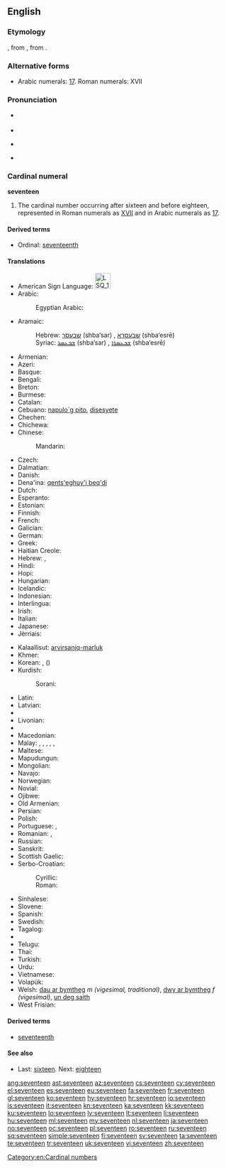 ==English==

===Etymology===
{{etyl|enm}}, from {{etyl|ang}} {{term|seofontiene|seofontīene|lang=ang}}, from {{etyl|gem-pro|en}} {{recons|sebuntehun|lang=gem-pro}}.

===Alternative forms===
* Arabic numerals: [[17]]. Roman numerals: XVII

===Pronunciation===
* {{qualifier|next word stressed near the first syllable}}
*: {{a|UK|US}} {{IPA|/ˈsɛv.ən.tiːn/}}
* {{audio|en-us-seventeen.ogg|Audio (US)}}
* {{qualifier|next word stressed after the first syllable}}
*: {{a|UK|US}} {{IPA|/ˌsɛv.ənˈtiːn/}}
* {{rhymes|iːn}}

===Cardinal numeral===
'''seventeen'''

# The cardinal number occurring after sixteen and before eighteen, represented in Roman numerals as [[XVII]] and in Arabic numerals as [[17]].

====Derived terms====
* Ordinal: [[seventeenth]]

====Translations====
{{trans-top|cardinal number}}
* American Sign Language: [[Image:LSQ 17.jpg|35px]]
* Arabic: {{t-|ar|سبعة عشر|tr=sábʕaʈ ʕášar}}
*: Egyptian Arabic: {{tø|arz|سبعتاشر|tr=sabaʕtaashar|sc=Arab}}
* Aramaic:
*: Hebrew: [[שבעסר]] (shba‘sar) {{m}}, [[שבעסרא]] (shba‘esrē) {{f}}
*: Syriac: [[ܫܒܥܣܪ]] (shba‘sar) {{m}}, [[ܫܒܥܣܪܐ]] (shba‘esrē) {{f}}
* Armenian: {{t+|hy|տասնյոթ|tr=tasnyot'}}
* Azeri: {{t+|az|on yeddi}}
* Basque: {{t+|eu|hamazazpi}}
* Bengali: {{t-|bn|সতেরো|tr=shôtero}}
* Breton: {{t+|br|seitek}}
* Burmese: {{t-|my|ဆယ့်ခုနစ်|tr=hsè.hkunnit|sc=Mymr}}
* Catalan: {{t+|ca|disset}}
* Cebuano: [[napulo`g pito]], [[disesyete]]
* Chechen: {{tø|ce|вуьрхIитта|tr=vürhitta}}
* Chichewa: {{tø|ny|khumi n'zisanu n'ziwiri}}
* Chinese:
*: Mandarin: {{t|cmn|十七|tr=shíqī}}
* Czech: {{t+|cs|sedmnáct}}
* Dalmatian: {{l|dlm|dichisapto}}
* Danish: {{t+|da|sytten}}
* Dena'ina: [[qents'eghuy'i beq'di]]
* Dutch: {{t+|nl|zeventien|f}}
* Esperanto: {{t-|eo|dek sep}}
* Estonian: {{t+|et|seitseteist}}
* Finnish: {{t+|fi|seitsemäntoista}}
* French: {{t+|fr|dix-sept|m}}
* Galician: {{t+|gl|dezasete}}
* German: {{t+|de|siebzehn}}
* Greek: {{t+|el|δεκαεπτά|tr=dekaeptá}}
* Haitian Creole: {{tø|ht|disèt}}
* Hebrew: {{t-|he|שבע עשרה|alt=שְׁבַע־עֶשְׂרֵה|tr=shva esre|f}} {{qualifier|used in counting}}, {{t-|he|שבעה עשר|alt=שִׁבְעָה־עָשָׂר|tr=shiv'a asar|m}}
* Hindi: {{t+|hi|सत्रह|tr=satrah}}
* Hopi: {{tø|hop|pakwt niikyang tsange’ siikya’ta}}
* Hungarian: {{t+|hu|tizenhét}}
* Icelandic: {{t+|is|sautján}}
* Indonesian: {{t-|id|tujuh belas}}
* Interlingua: {{t-|ia|dece-septe}}
* Irish: {{t+|ga|seacht déag}}
* Italian: {{t+|it|diciassette}}
* Japanese: {{t+|ja|十七|tr=じゅうなな, juunana/じゅうしち, juushichi}}
* Jèrriais: {{tø|roa-jer|dgiêx-sept}}
{{trans-mid}}
* Kalaallisut: [[arvirsaniq-marluk]]
* Khmer: {{t-|km|ដប់ប្រាំពីរ|tr=dop pram pī}}
* Korean: {{t+|ko|열일곱|tr=yeolilgop}}, {{t+|ko|십칠|tr=sipchil}} ({{t+|ko|十七}})
* Kurdish:
*: Sorani: {{t|ku|حه‌ڤده‌}}
* Latin: {{t+|la|septendecim}}
* Latvian: {{t+|lv|septiņpadsmit}}
* {{trreq|lt}}
* Livonian: {{tø|liv|seistuoistõn}}
* {{trreq|lb}}
* Macedonian: {{t-|mk|седумнаесет|tr=sedumnáeset}}
* Malay: {{t-|ms|tujuh belas}}, {{t-|ms|pitu belas}}, {{t-|ms|sepuluh tujuh}}, {{t-|ms|sepuluh pitu}}, {{t-|ms|satu puluh tujuh}}, {{t-|ms|satu puluh pitu}}
* Maltese: {{t-|mt|sbatax}}
* Mapudungun: {{tø|arn|marirekle}}
* Mongolian: {{t-|mn|арван долоо‎|sc=Cyrl}}
* Navajo: {{tø|nv|tsostsʼidtsʼáadah}}
* Norwegian: {{t+|no|sytten}}
* Novial: {{tø|nov|dek-set}}
* Ojibwe: {{tø|oj|ashi-niizhwaaswi}}
* Old Armenian: {{tø|xcl|եօթնեւտասն|tr=eōtʿnewtasn|sc=Armn}}
* Persian: {{t+|fa|هفده|tr=hefda'}}
* Polish: {{t+|pl|siedemnaście}}
* Portuguese: {{t+|pt|dezassete}}, {{t+|pt|dezessete}}
* Romanian: {{t+|ro|șaptesprezece}}, {{t-|ro|șapteșpe}} {{qualifier|informal}}
* Russian: {{t+|ru|семнадцать|tr=semnádtsat’}}
* Sanskrit: {{tø|sa|सप्तदश|tr=saptádaśa}}
* Scottish Gaelic: {{t-|gd|seachd}} {{t-|gd|deug}}
* Serbo-Croatian:
*: Cyrillic: {{t-|sh|седамнаест}}
*: Roman: {{t-|sh|sedamnaest}}
* Sinhalese: {{t-|si|දහහත|tr=dhahahatha}}
* Slovene: {{t+|sl|sedemnajst}}
* Spanish: {{t+|es|diecisiete}}
* Swedish: {{t+|sv|sjutton}}
* Tagalog: {{t-|tl|labimpito}}
* {{trreq|ta}}
* Telugu: {{t+|te|పదిహేడు}}
* Thai: {{t|th|สิบเจ็ด|sc=Thai}}
* Turkish: {{t+|tr|on yedi}}
* Urdu: {{t-|ur|سترہ|tr=satrah}}
* Vietnamese: {{t|vi|mười bảy}}
* Volapük: {{t-|vo|degvel}}
* Welsh: [[dau ar bymtheg]] ''m (vigesimal, traditional)'', [[dwy ar bymtheg]] ''f (vigesimal)'', [[un deg saith]] {{qualifier|decimal}}
* West Frisian: {{t+|fy|santjin}}
{{trans-bottom}}

====Derived terms====
* [[seventeenth]]

====See also====
* Last: [[sixteen]]. Next: [[eighteen]]

[[Category:en:Cardinal numbers]]

[[ang:seventeen]]
[[ast:seventeen]]
[[az:seventeen]]
[[cs:seventeen]]
[[cy:seventeen]]
[[el:seventeen]]
[[es:seventeen]]
[[eu:seventeen]]
[[fa:seventeen]]
[[fr:seventeen]]
[[gl:seventeen]]
[[ko:seventeen]]
[[hy:seventeen]]
[[hr:seventeen]]
[[io:seventeen]]
[[is:seventeen]]
[[it:seventeen]]
[[kn:seventeen]]
[[ka:seventeen]]
[[kk:seventeen]]
[[ku:seventeen]]
[[lo:seventeen]]
[[lv:seventeen]]
[[lt:seventeen]]
[[li:seventeen]]
[[hu:seventeen]]
[[ml:seventeen]]
[[my:seventeen]]
[[nl:seventeen]]
[[ja:seventeen]]
[[no:seventeen]]
[[oc:seventeen]]
[[pl:seventeen]]
[[ro:seventeen]]
[[ru:seventeen]]
[[sq:seventeen]]
[[simple:seventeen]]
[[fi:seventeen]]
[[sv:seventeen]]
[[ta:seventeen]]
[[te:seventeen]]
[[tr:seventeen]]
[[uk:seventeen]]
[[vi:seventeen]]
[[zh:seventeen]]